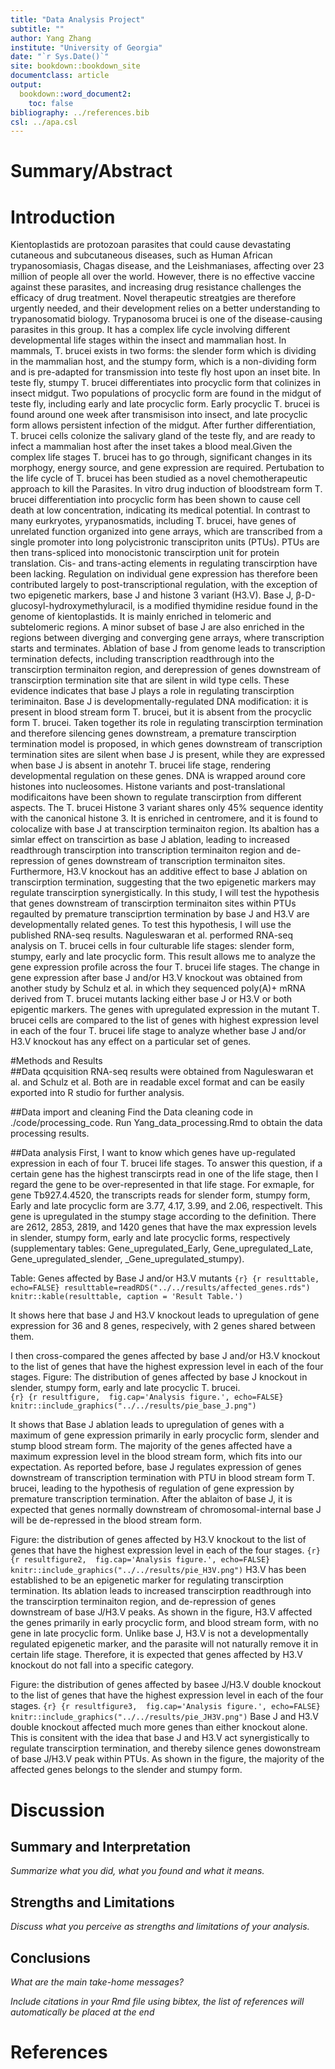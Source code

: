 ```yaml
---
title: "Data Analysis Project"
subtitle: ""
author: Yang Zhang
institute: "University of Georgia"
date: "`r Sys.Date()`"
site: bookdown::bookdown_site
documentclass: article
output:
  bookdown::word_document2: 
    toc: false
bibliography: ../references.bib
csl: ../apa.csl
---
```



# Summary/Abstract

# Introduction
  Kientoplastids are protozoan parasites that could cause devastating cutaneous and subcutaneous diseases, such as Human African trypanosomiasis, Chagas disease, and the Leishmaniases, affecting over 23 million of people all over the world. However, there is no effective vaccine against these parasites, and increasing drug resistance challenges the efficacy of drug treatment. Novel therapeutic streatgies are therefore urgently needed, and their development relies on a better understanding to trypanosomatid biology. 
  Trypanosoma brucei is one of the disease-causing parasites in this group. It has a complex life cycle involving different developmental life stages within the insect and mammalian host. In mammals, T. brucei exists in two forms: the slender form which is dividing in the mammalian host, and the stumpy form, which is a non-dividing form and is pre-adapted for transmission into teste fly host upon an inset bite. In teste fly, stumpy T. brucei differentiates into procyclic form that colinizes in insect midgut. Two populations of procyclic form are found in the midgut of teste fly, including early and late procyclic form. Early procyclic T. brucei is found around one week after transmisison into insect, and late procyclic form allows persistent infection of the midgut. After further differentiation, T. brucei cells colonize the salivary gland of the teste fly, and are ready to infect a mammalian host after the inset takes a blood meal.Given the complex life stages T. brucei has to go through, significant changes in its morphogy, energy source, and gene expression are required. Pertubation to the life cycle of T. brucei has been studied as a novel chemotherapeutic approach to kill the Parasites. In vitro drug induction of bloodstream form T. brucei differentiation into procyclic form has been shown to cause cell death at low concentration, indicating its medical potential. 
  In contrast to many eurkryotes, yrypanosmatids, including T. brucei, have genes of unrelated function organized into gene arrays, which are transcribed from a single promoter into long polycistronic transcipriton units (PTUs). PTUs are then trans-spliced into monocistonic transcirption unit for protein translation. Cis- and trans-acting elements in regulating transcirption have been lacking. Regulation on individual gene expression has therefore been contributed largely to post-transcriptional regulation, with the exception of two epigenetic markers, base J and histone 3 variant (H3.V). 
  Base J, β-D-glucosyl-hydroxymethyluracil, is a modified thymidine residue found in the genome of kientoplastids. It is mainly enriched in telomeric and subtelomeric regions. A minor subset of base J are also enriched in the regions between diverging and converging gene arrays, where transcription starts and terminates. Ablation of base J from genome leads to transcription termination defects, including transcription readthrough into the transcirption terminaiton region, and derepression of genes downstream of transcirption termination site that are silent in wild type cells. These evidence indicates that base J plays a role in regulating transcirption teriminaiton. Base J is developmentally-regulated DNA modification: it is present in blood stream form T. brucei, but it is absent from the procyclic form T. brucei. Taken together its role in regulating transcirption termination and therefore silencing genes downstream, a premature transcirption termination model is proposed, in which genes downstream of transcription termination sites are silent when base J is present, while they are expressed when base J is absent in anotehr T. brucei life stage, rendering developmental regulation on these genes. 
  DNA is wrapped around core histones into nucleosomes. Histone variants and post-translational modificaitons have been shown to regulate transcirption from different aspects. The T. brucei Histone 3 variant shares only 45% sequence identity with the canonical histone 3. It is enriched in centromere, and it is found to colocalize with base J at transcirption terminaiton region. Its abaltion has a simlar effect on transcirtion as base J ablation, leading to increased readthrough transcirption into transcription terminaiton region and de-repression of genes downstream of transcription terminaiton sites. Furthermore, H3.V knockout has an additive effect to base J ablation on transcirption termination, suggesting that the two epigenetic markers may regulate transcirption synergistically. 
  In this study, I will test the hypothesis that genes downstream of transcirption terminaiton sites within PTUs regaulted by premature transciprtion termination by base J and H3.V are developmentally related genes. To test this hypothesis, I will use the published RNA-seq results. Naguleswaran et al. performed RNA-seq analysis on T. brucei cells in four culturable life stages: slender form, stumpy, early and late procyclic form. This result allows me to analyze the gene expression profile across the four T. brucei life stages. The change in gene expression after base J and/or H3.V knockout was obtained from another study by Schulz et al. in which they sequenced poly(A)+ mRNA derived from T. brucei mutants lacking either base J or H3.V or both epigentic markers. The genes with upregulated expression in the mutant T. brucei cells are compared to the list of genes with highest expression level in each of the four T. brucei life stage to analyze whether base J and/or H3.V knockout has any effect on a particular set of genes.  

     
#Methods and Results  
##Data qcquisition
RNA-seq results were obtained from Naguleswaran et al. and Schulz et al. Both are in readable excel format and can be easily exported into R studio for further analysis. 

##Data import and cleaning
Find the Data cleaning code in ./code/processing_code. Run Yang_data_processing.Rmd to obtain the data processing results.  

##Data analysis
  First, I want to know which genes have up-regulated expression in each of four T. brucei life stages. To answer this question, if a certain gene has the highest transcirpts read in one of the life stage, then I regard the gene to be over-represented in that life stage. For exmaple, for gene Tb927.4.4520, the transcripts reads for slender form, stumpy form, Early and late procyclic form are 3.77, 4.17, 3.99, and 2.06, respectivelt. This gene is upregulated in the stumpy stage according to the definition. There are 2612, 2853, 2819, and 1420 genes that have the max expression levels in slender, stumpy form, early and late procyclic forms, respectively (supplementary tables: Gene_upregulated_Early, Gene_upregulated_Late, Gene_upregulated_slender, _Gene_upregulated_stumpy). 

Table: Genes affected by Base J and/or H3.V mutants
```{r} {r resulttable,  echo=FALSE}
resulttable=readRDS("../../results/affected_genes.rds")
knitr::kable(resulttable, caption = 'Result Table.')
```
 
  It shows here that base J and H3.V knockout leads to upregulation of gene expression for 36 and 8 genes, respecively, with 2 genes shared between them. 

  I then cross-compared the genes affected by base J and/or H3.V knockout to the list of genes that have the highest expression level in each of the four stages. 
Figure: The distribution of genes affected by base J knockout in slender, stumpy form, early and late procyclic T. brucei.  
```{r} {r resultfigure,  fig.cap='Analysis figure.', echo=FALSE}
knitr::include_graphics("../../results/pie_base_J.png")
```

It shows that Base J ablation leads to upregulation of genes with a maximum of gene expression primarily in early procyclic form, slender and stump blood stream form. The majority of the genes affected have a maximum expression level in the blood stream form, which fits into our expectation. As reported before, base J regulates expression of genes downstream of transcription termination with PTU in blood stream form T. brucei, leading to the hypothesis of regulation of gene expression by premature transcription termination. After the ablaiton of base J, it is expected that genes normally downstream of chromosomal-internal base J will be de-repressed in the blood stream form. 

Figure: the distribution of genes affected by H3.V knockout to the list of genes that have the highest expression level in each of the four stages. 
```{r} {r resultfigure2,  fig.cap='Analysis figure.', echo=FALSE}
knitr::include_graphics("../../results/pie_H3V.png")
```
H3.V has been established to be an epigenetic marker for regulating transcirption termination. Its ablation leads to increased transcirption readthrough into the transcirption terminaiton region, and de-repression of genes downstream of base J/H3.V peaks. As shown in the figure, H3.V affected the genes primarily in early procyclic form, and blood stream form, with no gene in late procyclic form. Unlike base J, H3.V is not a developmentally regulated epigenetic marker, and the parasite will not naturally remove it in certain life stage. Therefore, it is expected that genes affected by H3.V knockout do not fall into a specific category. 

Figure: the distribution of genes affected by basee J/H3.V double knockout to the list of genes that have the highest expression level in each of the four stages.
```{r} {r resultfigure3,  fig.cap='Analysis figure.', echo=FALSE}
knitr::include_graphics("../../results/pie_JH3V.png")
```
Base J and H3.V double knockout affected much more genes than either knockout alone. This is consitent with the idea that base J and H3.V act synergistically to regulate transcirption termination, and thereby silence genes dowonstream of base J/H3.V peak within PTUs. As shown in the figure, the majority of the affected genes belongs to the slender and stumpy form. 


# Discussion

## Summary and Interpretation
_Summarize what you did, what you found and what it means._

## Strengths and Limitations
_Discuss what you perceive as strengths and limitations of your analysis._

## Conclusions
_What are the main take-home messages?_


_Include citations in your Rmd file using bibtex, the list of references will automatically be placed at the end_

# References


